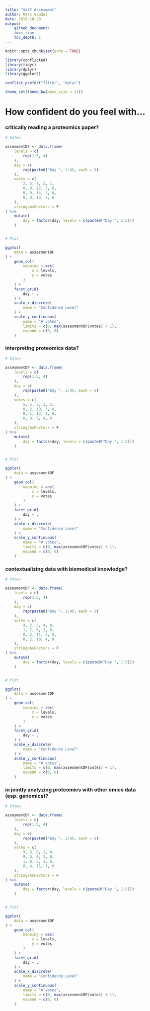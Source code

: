 ```yaml
---
title: "Self Assesment"
author: Marc Vaudel
date: 2019-10-28
output: 
    github_document:
    toc: true
    toc_depth: 1
---
```


```r
knitr::opts_chunk$set(echo = TRUE)
```

```r

library(conflicted)
library(tidyr)
library(dplyr)
library(ggplot2)

conflict_prefer("filter", "dplyr")

theme_set(theme_bw(base_size = 11))

```

# How confident do you feel with...

### critically reading a proteomics paper?

```r

# Votes

assesmentDF <- data.frame(
    levels = c(
        rep(1:5, 4)
    ),
    day = c(
        rep(paste0("Day ", 1:4), each = 5)
    ),
    votes = c(
        2, 5, 4, 2, 1,
        0, 0, 12, 3, 0,
        0, 0, 14, 2, 0,
        0, 0, 13, 3, 0
    ),
    stringsAsFactors = F
) %>%
    mutate(
        day = factor(day, levels = c(paste0("Day ", 1:5)))
    )


# Plot

ggplot(
    data = assesmentDF
) +
    geom_col(
        mapping = aes(
            x = levels,
            y = votes
        )
    ) +
    facet_grid(
        day ~ .
    ) +
    scale_x_discrete(
        name = "Confidence Level"
    ) +
    scale_y_continuous(
        name = "# votes",
        limits = c(0, max(assesmentDF$votes) + 1),
        expand = c(0, 0)
    )


```


### interpreting proteomics data? 

```r

# Votes

assesmentDF <- data.frame(
    levels = c(
        rep(1:5, 4)
    ),
    day = c(
        rep(paste0("Day ", 1:4), each = 5)
    ),
    votes = c(
        5, 5, 3, 1, 2,
        0, 2, 10, 3, 0,
        0, 1, 13, 1, 0,
        0, 0, 7, 9, 0
    ),
    stringsAsFactors = F
) %>%
    mutate(
        day = factor(day, levels = c(paste0("Day ", 1:5)))
    )


# Plot

ggplot(
    data = assesmentDF
) +
    geom_col(
        mapping = aes(
            x = levels,
            y = votes
        )
    ) +
    facet_grid(
        day ~ .
    ) +
    scale_x_discrete(
        name = "Confidence Level"
    ) +
    scale_y_continuous(
        name = "# votes",
        limits = c(0, max(assesmentDF$votes) + 1),
        expand = c(0, 0)
    )


```


### contextualizing data with biomedical knowledge?

```r

# Votes

assesmentDF <- data.frame(
    levels = c(
        rep(1:5, 4)
    ),
    day = c(
        rep(paste0("Day ", 1:4), each = 5)
    ),
    votes = c(
        4, 5, 3, 4, 0,
        1, 7, 6, 2, 0,
        0, 2, 11, 2, 0,
        0, 2, 10, 4, 0
    ),
    stringsAsFactors = F
) %>%
    mutate(
        day = factor(day, levels = c(paste0("Day ", 1:5)))
    )


# Plot

ggplot(
    data = assesmentDF
) +
    geom_col(
        mapping = aes(
            x = levels,
            y = votes
        )
    ) +
    facet_grid(
        day ~ .
    ) +
    scale_x_discrete(
        name = "Confidence Level"
    ) +
    scale_y_continuous(
        name = "# votes",
        limits = c(0, max(assesmentDF$votes) + 1),
        expand = c(0, 0)
    )


```


### in jointly analyzing proteomics with other omics data (esp. genomics)? 

```r

# Votes

assesmentDF <- data.frame(
    levels = c(
        rep(1:5, 4)
    ),
    day = c(
        rep(paste0("Day ", 1:4), each = 5)
    ),
    votes = c(
        9, 6, 0, 1, 0,
        9, 6, 0, 1, 0,
        1, 9, 5, 1, 0,
        0, 4, 11, 1, 0
    ),
    stringsAsFactors = F
) %>%
    mutate(
        day = factor(day, levels = c(paste0("Day ", 1:5)))
    )


# Plot

ggplot(
    data = assesmentDF
) +
    geom_col(
        mapping = aes(
            x = levels,
            y = votes
        )
    ) +
    facet_grid(
        day ~ .
    ) +
    scale_x_discrete(
        name = "Confidence Level"
    ) +
    scale_y_continuous(
        name = "# votes",
        limits = c(0, max(assesmentDF$votes) + 1),
        expand = c(0, 0)
    )


```

